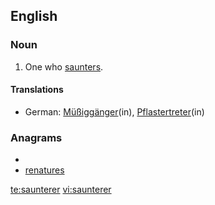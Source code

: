 ==English==

===Noun===
{{en-noun}}

#One who [[saunter]]s.

====Translations====
{{trans-top}}
* German: [[Müßiggänger]](in), [[Pflastertreter]](in)  
{{trans-mid}}
{{trans-bottom}}

===Anagrams===
* {{alphagram|aeenrrstu}}
* [[renatures#English|renatures]]

[[te:saunterer]]
[[vi:saunterer]]